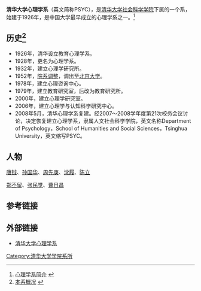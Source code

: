 {{Infobox University Department
 |名称              = 清华大学心理学系
 |其他名称        = Department of Psychology, Tsinghua University
 |徽标              = 
 |徽标说明        =
 |隶属              =[[清华大学|清华大学]][[清华大学社会科学学院|社会科学学院]]
 |建立时间        =1926年
 |关闭时间        =
 |类型              =系
 |下属              =
 |主管官员        =
 |主席              =
 |党委书记        =
 |院长              =
 |常务副院长     =
 |副院长           =
 |系主任           =[[彭凯平|彭凯平]]
 |所长              =
 |部长              =
 |主任              =
 |头衔              =
 |头衔人名        =
 |教师              =
 |员工              =
 |学生              =
 |本科生           =
 |研究生           =
 |博士生           =
 |其他学生        =
 |地址              = {{CHN}}[[北京市|北京市]][[海淀区|海淀区]][[清华园|清华园]]
 |国家              =
 |省                 =
 |市                 =
 |坐标              =
 |网址              =http://rwxy.tsinghua.edu.cn:8001/psy/
 |标志              =
 |脚注              =
}}
'''清华大学心理学系'''（英文简称PSYC），是[[清华大学|清华大学]][[清华大学社会科学学院|社会科学学院]]下属的一个系，始建于1926年，是中国大学最早成立的心理学系之一。<ref>[http://rwxy.tsinghua.edu.cn/htmls/xi/Psychology.asp 心理学系简介] {{webarchive|url=https://web.archive.org/web/20100421010914/http://rwxy.tsinghua.edu.cn/htmls/xi/Psychology.asp |date=2010-04-21 }}</ref>

==历史<ref>[http://rwxy.tsinghua.edu.cn:8001/psy/newsindex.jsp?classid=43 本系概况] {{webarchive|url=https://web.archive.org/web/20100413062620/http://rwxy.tsinghua.edu.cn:8001/psy/newsindex.jsp?classid=43 |date=2010-04-13 }}</ref>==
*1926年，清华设立教育心理学系。
*1928年，更名为心理学系。
*1932年，建立心理学研究所。
*1952年，[[院系调整|院系调整]]，调出至[[北京大学|北京大学]]。
*1978年，建立心理咨询中心。
*1979年，建立教育研究室，后改为教育研究所。
*2000年，建立心理学研究室。
*2006年，建立心理学与认知科学研究中心。
*2008年5月，清华心理学系复建。经2007～2008学年度第21次校务会议讨论，决定恢复建立心理学系，隶属人文社会科学学院，英文名称Department of Psychology，School of Humanities and Social Sciences，Tsinghua University，英文缩写PSYC。

== 人物 ==
[[唐钺|唐钺]]、[[孙国华|孙国华]]、[[周先庚|周先庚]]、[[沈履|沈履]]、[[陈立_(心理学家)|陈立]]

[[郑丕留|郑丕留]]、[[张民觉|张民觉]]、[[曹日昌|曹日昌]]

== 参考链接 ==

{{Reflist}}

==外部链接==
* [https://web.archive.org/web/20100917000233/http://rwxy.tsinghua.edu.cn:8001/psy/ 清华大学心理学系]


{{清华大学/院系}}
[[Category:清华大学学院系所|Category:清华大学学院系所]]